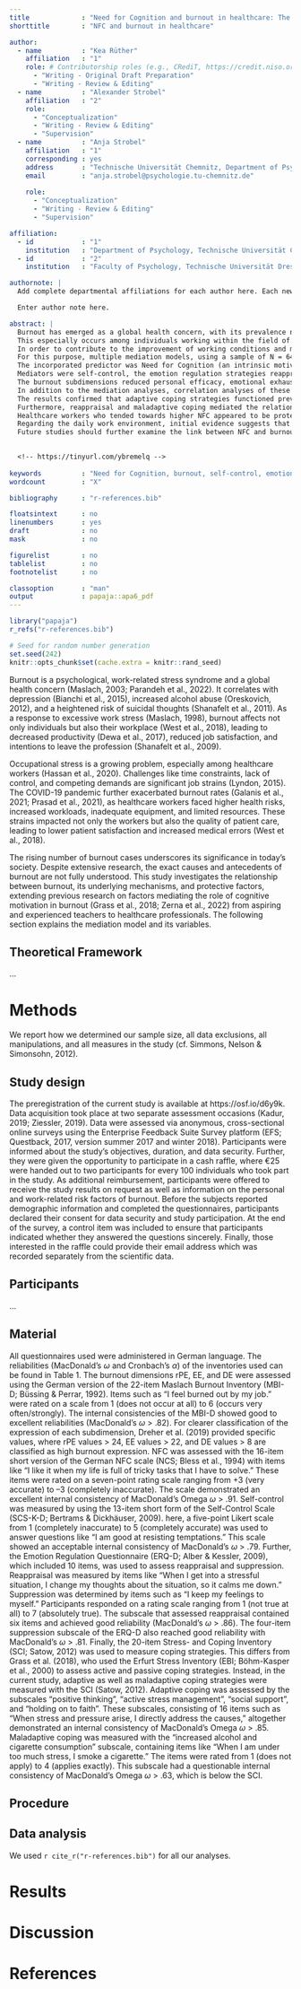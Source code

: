 ```yaml
---
title             : "Need for Cognition and burnout in healthcare: The mediating role of self-control, emotion regulation, and coping strategies"
shorttitle        : "NFC and burnout in healthcare"

author: 
  - name          : "Kea Rüther"
    affiliation   : "1"
    role: # Contributorship roles (e.g., CRediT, https://credit.niso.org/)
      - "Writing - Original Draft Preparation"
      - "Writing - Review & Editing"
  - name          : "Alexander Strobel"
    affiliation   : "2"
    role:
      - "Conceptualization"
      - "Writing - Review & Editing"
      - "Supervision"
  - name          : "Anja Strobel"
    affiliation   : "1"
    corresponding : yes
    address       : "Technische Universität Chemnitz, Department of Psychology, Wilhelm-Raabe-Straße 43, 09120 Chemnitz, Germany"
    email         : "anja.strobel@psychologie.tu-chemnitz.de"
    
    role:
      - "Conceptualization"
      - "Writing - Review & Editing"
      - "Supervision"

affiliation:
  - id            : "1"
    institution   : "Department of Psychology, Technische Universität Chemnitz, Germany"
  - id            : "2"
    institution   : "Faculty of Psychology, Technische Universität Dresden, Germany"

authornote: |
  Add complete departmental affiliations for each author here. Each new line herein must be indented, like this line.

  Enter author note here.

abstract: |
  Burnout has emerged as a global health concern, with its prevalence notably increasing during the COVID-19 pandemic. 
  This especially occurs among individuals working within the field of healthcare. 
  In order to contribute to the improvement of working conditions and mental health, this study replicates a mediation model previously tested by Grass et al. (2018) among teaching students and by Zerna, Engelmann et al. (2022) among teachers. 
  For this purpose, multiple mediation models, using a sample of N = 642 healthcare workers were examined. 
  The incorporated predictor was Need for Cognition (an intrinsic motivation to engage with cognitively demanding thoughts). 
  Mediators were self-control, the emotion regulation strategies reappraisal and suppression, as well as adaptive and maladaptive coping strategies. 
  The burnout subdimensions reduced personal efficacy, emotional exhaustion, and depersonalization each functioned individually as outcome variables. 
  In addition to the mediation analyses, correlation analyses of these variables were also calculated. 
  The results confirmed that adaptive coping strategies functioned preventively across all burnout dimensions. 
  Furthermore, reappraisal and maladaptive coping mediated the relationship between NFC and some subdimensions of burnout. 
  Healthcare workers who tended towards higher NFC appeared to be protected from burnout development due to various tested mediators. 
  Regarding the daily work environment, initial evidence suggests that efforts should be made to particularly promote adaptive coping strategies. 
  Future studies should further examine the link between NFC and burnout among healthcare professionals.

  
  <!-- https://tinyurl.com/ybremelq -->
  
keywords          : "Need for Cognition, burnout, self-control, emotion regulation, coping"
wordcount         : "X"

bibliography      : "r-references.bib"

floatsintext      : no
linenumbers       : yes
draft             : no
mask              : no

figurelist        : no
tablelist         : no
footnotelist      : no

classoption       : "man"
output            : papaja::apa6_pdf
---
```


```r
library("papaja")
r_refs("r-references.bib")
```

```r
# Seed for random number generation
set.seed(242)
knitr::opts_chunk$set(cache.extra = knitr::rand_seed)
```

Burnout is a psychological, work-related stress syndrome and a global health concern (Maslach, 2003; Parandeh et al., 2022). 
It correlates with depression (Bianchi et al., 2015), increased alcohol abuse (Oreskovich, 2012), and a heightened risk of suicidal thoughts (Shanafelt et al., 2011). 
As a response to excessive work stress (Maslach, 1998), burnout affects not only individuals but also their workplace (West et al., 2018), leading to decreased productivity (Dewa et al., 2017), reduced job satisfaction, and intentions to leave the profession (Shanafelt et al., 2009).

Occupational stress is a growing problem, especially among healthcare workers (Hassan et al., 2020).
Challenges like time constraints, lack of control, and competing demands are significant job strains (Lyndon, 2015).
The COVID-19 pandemic further exacerbated burnout rates (Galanis et al., 2021; Prasad et al., 2021), as healthcare workers faced higher health risks, increased workloads, inadequate equipment, and limited resources.
These strains impacted not only the workers but also the quality of patient care, leading to lower patient satisfaction and increased medical errors (West et al., 2018).

The rising number of burnout cases underscores its significance in today's society.
Despite extensive research, the exact causes and antecedents of burnout are not fully understood. 
This study investigates the relationship between burnout, its underlying mechanisms, and protective factors, extending previous research on factors mediating the role of cognitive motivation in burnout (Grass et al., 2018; Zerna et al., 2022) from aspiring and experienced teachers to healthcare professionals. 
The following section explains the mediation model and its variables.

## Theoretical Framework

...

# Methods
We report how we determined our sample size, all data exclusions, all manipulations, and all measures in the study (cf. Simmons, Nelson & Simonsohn, 2012). 

## Study design

The preregistration of the current study is available at https://osf.io/d6y9k. 
Data acquisition took place at two separate assessment occasions (Kadur, 2019; Ziessler, 2019). 
Data were assessed via anonymous, cross-sectional online surveys using the Enterprise Feedback Suite Survey platform (EFS; Questback, 2017, version summer 2017 and winter
2018). 
Participants were informed about the study’s objectives, duration, and data security.
Further, they were given the opportunity to participate in a cash raffle, where €25 were handed out to two participants for every 100 individuals who took part in the study. 
As additional reimbursement, participants were offered to receive the study results on request as well as information on the personal and work-related risk factors of burnout.
Before the subjects reported demographic information and completed the questionnaires, participants declared their consent for data security and study participation. 
At the end of the survey, a control item was included to ensure that participants indicated whether they answered the questions sincerely. 
Finally, those interested in the raffle could provide their email address which was recorded separately from the scientific data.

## Participants
...

## Material

All questionnaires used were administered in German language. 
The reliabilities (MacDonald’s $\omega$ and Cronbach’s $\alpha$) of the inventories used can be found in Table 1.
The burnout dimensions rPE, EE, and DE were assessed using the German version of the 22-item Maslach Burnout Inventory (MBI-D; Büssing & Perrar, 1992). 
Items such as “I feel burned out by my job.” were rated on a scale from 1 (does not occur at all) to 6 (occurs
very often/strongly). 
The internal consistencies of the MBI-D showed good to excellent reliabilities (MacDonald’s $\omega$ > .82). 
For clearer classification of the expression of each subdimension, Dreher et al. (2019) provided specific values, where rPE values > 24, EE values > 22, and DE values > 8 are classified as high burnout expression.
NFC was assessed with the 16-item short version of the German NFC scale (NCS; Bless et al., 1994) with items like “I like it when my life is full of tricky tasks that I
have to solve.” These items were rated on a seven-point rating scale ranging from +3 (very accurate) to –3 (completely inaccurate). 
The scale demonstrated an excellent internal consistency of MacDonald’s Omega $\omega$ > .91. 
Self-control was measured by using the 13-item short form of the Self-Control Scale (SCS-K-D; Bertrams & Dickhäuser, 2009). 
here, a five-point Likert scale from 1 (completely inaccurate) to 5 (completely accurate) was used to answer questions like "I am good at resisting temptations."
This scale showed an acceptable internal consistency of MacDonald’s $\omega$ > .79.
Further, the Emotion Regulation Questionnaire (ERQ-D; Alber & Kessler, 2009), which included 10 items, was used to assess reappraisal and suppression. Reappraisal was
measured by items like "When I get into a stressful situation, I change my thoughts about the situation, so it calms me down." 
Suppression was determined by items such as "I keep my feelings to myself." 
Participants responded on a rating scale ranging from 1 (not true at all) to 7 (absolutely true).
The subscale that assessed reappraisal contained six items and achieved good reliability (MacDonald’s $\omega$ > .86).
The four-item suppression subscale of the ERQ-D also reached good reliability with MacDonald’s $\omega$ > .81.
Finally, the 20-item Stress- and Coping Inventory (SCI; Satow, 2012) was used to measure coping strategies.
This differs from Grass et al. (2018), who used the Erfurt Stress Inventory (EBI; Böhm-Kasper et al., 2000) to assess active and passive coping strategies.
Instead, in the current study, adaptive as well as maladaptive coping strategies were measured with the SCI (Satow, 2012). 
Adaptive coping was assessed by the subscales “positive thinking”, “active stress management”, “social support”, and “holding on to faith”. 
These subscales, consisting of 16 items such as "When stress and pressure arise, I directly address the causes," altogether demonstrated an internal consistency of MacDonald’s Omega $\omega$ > .85. 
Maladaptive coping was measured with the “increased alcohol and cigarette consumption” subscale, containing items like "When I am under too much stress, I smoke a cigarette." The
items were rated from 1 (does not apply) to 4 (applies exactly). 
This subscale had a questionable internal consistency of MacDonald’s Omega $\omega$ > .63, which is below the SCI.

## Procedure

## Data analysis
We used `r cite_r("r-references.bib")` for all our analyses.


# Results

# Discussion


\newpage

# References

::: {#refs custom-style="Bibliography"}
:::
